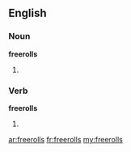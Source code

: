 ==English==

===Noun===
'''freerolls'''

# {{plural of|freeroll}}

===Verb===
'''freerolls'''

# {{third-person singular of|freeroll}}

[[ar:freerolls]]
[[fr:freerolls]]
[[my:freerolls]]